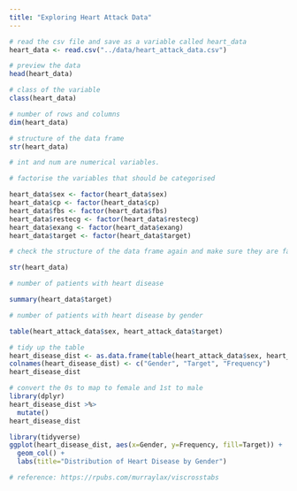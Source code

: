 ```yaml
---
title: "Exploring Heart Attack Data"
---
```



```r
# read the csv file and save as a variable called heart_data
heart_data <- read.csv("../data/heart_attack_data.csv")
```

```r
# preview the data
head(heart_data)
```

```r
# class of the variable
class(heart_data)
```
```r
# number of rows and columns
dim(heart_data)
```

```r
# structure of the data frame
str(heart_data)

# int and num are numerical variables.
```

```r
# factorise the variables that should be categorised

heart_data$sex <- factor(heart_data$sex)
heart_data$cp <- factor(heart_data$cp)
heart_data$fbs <- factor(heart_data$fbs)
heart_data$restecg <- factor(heart_data$restecg)
heart_data$exang <- factor(heart_data$exang)
heart_data$target <- factor(heart_data$target)
```

```r
# check the structure of the data frame again and make sure they are factorised

str(heart_data)
```

```r
# number of patients with heart disease

summary(heart_data$target)
```

```r
# number of patients with heart disease by gender

table(heart_attack_data$sex, heart_attack_data$target)
```
```r
# tidy up the table
heart_disease_dist <- as.data.frame(table(heart_attack_data$sex, heart_attack_data$target))
colnames(heart_disease_dist) <- c("Gender", "Target", "Frequency")
heart_disease_dist
```
```r
# convert the 0s to map to female and 1st to male
library(dplyr)
heart_disease_dist >%>
  mutate()
heart_disease_dist
```

```r
library(tidyverse)
ggplot(heart_disease_dist, aes(x=Gender, y=Frequency, fill=Target)) +
  geom_col() +
  labs(title="Distribution of Heart Disease by Gender")

# reference: https://rpubs.com/murraylax/viscrosstabs
```
